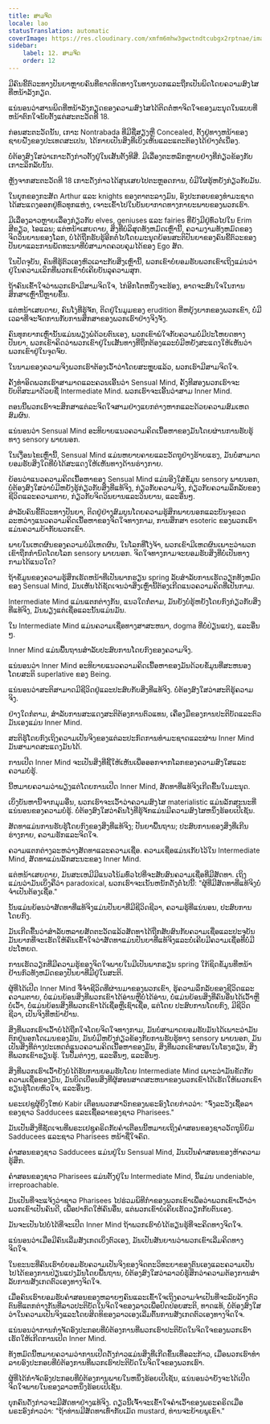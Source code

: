 ```yaml
---
title: ສາມຈິດ
locale: lao
statusTranslation: automatic
coverImage: https://res.cloudinary.com/xmfm6mhw3gwctndtcubgx2rptnae/image/upload/v1741354419/small_cover_la_gran_rebelion_28716e29d2.webp
sidebar:
    label: 12. ສາມຈິດ
    order: 12
---
```

ມີຄົນຂີ້ຕົວະທາງປັນຍາຫຼາຍຄົນທີ່ຂາດທິດທາງໃນທາງບວກແລະຖືກເປັນພິດໂດຍຄວາມສົງໄສທີ່ຫນ້າລັງກຽດ.

ແນ່ນອນວ່າສານພິດທີ່ຫນ້າລັງກຽດຂອງຄວາມສົງໄສໄດ້ຕິດຕໍ່ຫາຈິດໃຈຂອງມະນຸດໃນແບບທີ່ຫນ້າຕົກໃຈນັບຕັ້ງແຕ່ສະຕະວັດທີ 18.

ກ່ອນສະຕະວັດນັ້ນ, ເກາະ Nontrabada ທີ່ມີຊື່ສຽງຫຼື Concealed, ຕັ້ງຢູ່ທາງຫນ້າຂອງຊາຍຝັ່ງຂອງປະເທດສະເປນ, ໄດ້ກາຍເປັນສິ່ງທີ່ເບິ່ງເຫັນແລະແຕະຕ້ອງໄດ້ຢ່າງຕໍ່ເນື່ອງ.

ບໍ່ຕ້ອງສົງໃສວ່າເກາະດັ່ງກ່າວຕັ້ງຢູ່ໃນເສັ້ນຕັ້ງທີສີ່. ມີເລື່ອງຕະຫລົກຫຼາຍຢ່າງທີ່ກ່ຽວຂ້ອງກັບເກາະລຶກລັບນັ້ນ.

ຫຼັງຈາກສະຕະວັດທີ 18 ເກາະດັ່ງກ່າວໄດ້ສູນເສຍໄປຕະຫຼອດການ, ບໍ່ມີໃຜຮູ້ຫຍັງກ່ຽວກັບມັນ.

ໃນຍຸກຂອງກະສັດ Arthur ແລະ knights ຂອງຕາຕະລາງມົນ, ອົງປະກອບຂອງທໍາມະຊາດໄດ້ສະແດງອອກຢູ່ທົ່ວທຸກແຫ່ງ, ເຈາະເຂົ້າໄປໃນບັນຍາກາດທາງກາຍະພາບຂອງພວກເຮົາ.

ມີເລື່ອງລາວຫຼາຍເລື່ອງກ່ຽວກັບ elves, geniuses ແລະ fairies ທີ່ຍັງມີຢູ່ທົ່ວໄປໃນ Erim ສີຂຽວ, ໄອແລນ; ແຕ່ຫນ້າເສຍດາຍ, ສິ່ງທີ່ບໍລິສຸດທັງຫມົດເຫຼົ່ານີ້, ຄວາມງາມທັງຫມົດຂອງຈິດວິນຍານຂອງໂລກ, ບໍ່ໄດ້ຖືກຮັບຮູ້ອີກຕໍ່ໄປໂດຍມະນຸດຍ້ອນສະຕິປັນຍາຂອງຄົນຂີ້ຕົວະຂອງປັນຍາແລະການພັດທະນາທີ່ບໍ່ສາມາດຄວບຄຸມໄດ້ຂອງ Ego ສັດ.

ໃນປັດຈຸບັນ, ຄົນທີ່ຮູ້ຕົວເອງຫົວເລາະກັບສິ່ງເຫຼົ່ານີ້, ພວກເຂົາບໍ່ຍອມຮັບພວກເຂົາເຖິງແມ່ນວ່າຢູ່ໃນຄວາມເລິກທີ່ພວກເຂົາບໍ່ເຄີຍບັນລຸຄວາມສຸກ.

ຖ້າຄົນເຂົ້າໃຈວ່າພວກເຮົາມີສາມຈິດໃຈ, ໄກ່ອີກໂຕຫນຶ່ງຈະຮ້ອງ, ອາດຈະສົນໃຈໃນການສຶກສາເຫຼົ່ານີ້ຫຼາຍຂຶ້ນ.

ແຕ່ຫນ້າເສຍດາຍ, ຄົນໂງ່ທີ່ຮູ້ຈັກ, ຕິດຢູ່ໃນມູມຂອງ erudition ທີ່ຫຍຸ້ງຍາກຂອງພວກເຂົາ, ບໍ່ມີເວລາທີ່ຈະຈັດການກັບການສຶກສາຂອງພວກເຮົາຢ່າງຈິງຈັງ.

ຄົນທຸກຍາກເຫຼົ່ານັ້ນແມ່ນພຽງພໍດ້ວຍຕົນເອງ, ພວກເຂົາພໍໃຈກັບຄວາມບໍ່ມີປະໂຫຍດທາງປັນຍາ, ພວກເຂົາຄິດວ່າພວກເຂົາຢູ່ໃນເສັ້ນທາງທີ່ຖືກຕ້ອງແລະບໍ່ມີຫຍັງສະແດງໃຫ້ເຫັນວ່າພວກເຂົາຢູ່ໃນຈຸດຈົບ.

ໃນນາມຂອງຄວາມຈິງພວກເຮົາຕ້ອງເວົ້າວ່າໂດຍສະຫຼຸບແລ້ວ, ພວກເຮົາມີສາມຈິດໃຈ.

ຄັ້ງທໍາອິດພວກເຮົາສາມາດແລະຄວນເອີ້ນວ່າ Sensual Mind, ຄັ້ງທີສອງພວກເຮົາຈະບັບຕິສະມາດ້ວຍຊື່ Intermediate Mind. ພວກເຮົາຈະເອີ້ນວ່າສາມ Inner Mind.

ຕອນນີ້ພວກເຮົາຈະສຶກສາແຕ່ລະຈິດໃຈສາມຢ່າງແຍກຕ່າງຫາກແລະດ້ວຍຄວາມສົມເຫດສົມຜົນ.

ແນ່ນອນວ່າ Sensual Mind ອະທິບາຍແນວຄວາມຄິດເນື້ອຫາຂອງມັນໂດຍຜ່ານການຮັບຮູ້ທາງ sensory ພາຍນອກ.

ໃນເງື່ອນໄຂເຫຼົ່ານີ້, Sensual Mind ແມ່ນຫຍາບຄາຍແລະວັດຖຸຢ່າງຮ້າຍແຮງ, ມັນບໍ່ສາມາດຍອມຮັບສິ່ງໃດທີ່ບໍ່ໄດ້ສະແດງໃຫ້ເຫັນທາງດ້ານຮ່າງກາຍ.

ຍ້ອນວ່າແນວຄວາມຄິດເນື້ອຫາຂອງ Sensual Mind ແມ່ນອີງໃສ່ຂໍ້ມູນ sensory ພາຍນອກ, ບໍ່ຕ້ອງສົງໃສວ່າບໍ່ມີຫຍັງຮູ້ກ່ຽວກັບສິ່ງທີ່ແທ້ຈິງ, ກ່ຽວກັບຄວາມຈິງ, ກ່ຽວກັບຄວາມລຶກລັບຂອງຊີວິດແລະຄວາມຕາຍ, ກ່ຽວກັບຈິດວິນຍານແລະວິນຍານ, ແລະອື່ນໆ.

ສໍາລັບຄົນຂີ້ຕົວະທາງປັນຍາ, ຕິດຢູ່ຢ່າງສົມບູນໂດຍຄວາມຮູ້ສຶກພາຍນອກແລະບັນຈຸຂວດລະຫວ່າງແນວຄວາມຄິດເນື້ອຫາຂອງຈິດໃຈທາງກາມ, ການສຶກສາ esoteric ຂອງພວກເຮົາແມ່ນຄວາມບ້າກັບພວກເຂົາ.

ພາຍໃນເຫດຜົນຂອງຄວາມບໍ່ມີເຫດຜົນ, ໃນໂລກທີ່ໂງ່ຈ້າ, ພວກເຂົາມີເຫດຜົນເພາະວ່າພວກເຂົາຖືກກໍານົດໂດຍໂລກ sensory ພາຍນອກ. ຈິດໃຈທາງກາມຈະຍອມຮັບສິ່ງທີ່ບໍ່ເປັນທາງກາມໄດ້ແນວໃດ?

ຖ້າຂໍ້ມູນຂອງຄວາມຮູ້ສຶກເຮັດຫນ້າທີ່ເປັນພາກຮຽນ spring ລັບສໍາລັບການເຮັດວຽກທັງຫມົດຂອງ Sensual Mind, ມັນເຫັນໄດ້ຊັດເຈນວ່າສິ່ງເຫຼົ່ານີ້ຕ້ອງເກີດແນວຄວາມຄິດທີ່ເປັນກາມ.

Intermediate Mind ແມ່ນແຕກຕ່າງກັນ, ແນວໃດກໍ່ຕາມ, ມັນຍັງບໍ່ຮູ້ຫຍັງໂດຍກົງກ່ຽວກັບສິ່ງທີ່ແທ້ຈິງ, ມັນພຽງແຕ່ເຊື່ອແລະນັ້ນແມ່ນມັນ.

ໃນ Intermediate Mind ແມ່ນຄວາມເຊື່ອທາງສາສະຫນາ, dogma ທີ່ບໍ່ປ່ຽນແປງ, ແລະອື່ນໆ.

Inner Mind ແມ່ນພື້ນຖານສໍາລັບປະສົບການໂດຍກົງຂອງຄວາມຈິງ.

ແນ່ນອນວ່າ Inner Mind ອະທິບາຍແນວຄວາມຄິດເນື້ອຫາຂອງມັນດ້ວຍຂໍ້ມູນທີ່ສະຫນອງໂດຍສະຕິ superlative ຂອງ Being.

ແນ່ນອນວ່າສະຕິສາມາດມີຊີວິດຢູ່ແລະປະສົບກັບສິ່ງທີ່ແທ້ຈິງ. ບໍ່ຕ້ອງສົງໃສວ່າສະຕິຮູ້ຄວາມຈິງ.

ຢ່າງໃດກໍຕາມ, ສໍາລັບການສະແດງສະຕິຕ້ອງການຕົວແທນ, ເຄື່ອງມືຂອງການປະຕິບັດແລະຕົວມັນເອງແມ່ນ Inner Mind.

ສະຕິຮູ້ໂດຍກົງເຖິງຄວາມເປັນຈິງຂອງແຕ່ລະປະກົດການທໍາມະຊາດແລະຜ່ານ Inner Mind ມັນສາມາດສະແດງມັນໄດ້.

ການເປີດ Inner Mind ຈະເປັນສິ່ງທີ່ຊີ້ໃຫ້ເຫັນເພື່ອອອກຈາກໂລກຂອງຄວາມສົງໃສແລະຄວາມບໍ່ຮູ້.

ນີ້ຫມາຍຄວາມວ່າພຽງແຕ່ໂດຍການເປີດ Inner Mind, ສັດທາທີ່ແທ້ຈິງເກີດຂື້ນໃນມະນຸດ.

ເບິ່ງບັນຫານີ້ຈາກມຸມອື່ນ, ພວກເຮົາຈະເວົ້າວ່າຄວາມສົງໄສ materialistic ແມ່ນລັກສະນະທີ່ແນ່ນອນຂອງຄວາມບໍ່ຮູ້. ບໍ່ຕ້ອງສົງໃສວ່າຄົນໂງ່ທີ່ຮູ້ຈັກແມ່ນມີຄວາມສົງໄສຫນຶ່ງຮ້ອຍເປີເຊັນ.

ສັດທາແມ່ນການຮັບຮູ້ໂດຍກົງຂອງສິ່ງທີ່ແທ້ຈິງ; ປັນຍາພື້ນຖານ; ປະສົບການຂອງສິ່ງທີ່ເກີນຮ່າງກາຍ, ຄວາມຮັກແລະຈິດໃຈ.

ຄວາມແຕກຕ່າງລະຫວ່າງສັດທາແລະຄວາມເຊື່ອ. ຄວາມເຊື່ອແມ່ນເກັບໄວ້ໃນ Intermediate Mind, ສັດທາແມ່ນລັກສະນະຂອງ Inner Mind.

ແຕ່ຫນ້າເສຍດາຍ, ມັນສະເຫມີມີແນວໂນ້ມທົ່ວໄປທີ່ຈະສັບສົນຄວາມເຊື່ອທີ່ມີສັດທາ. ເຖິງແມ່ນວ່າມັນເບິ່ງຄືວ່າ paradoxical, ພວກເຮົາຈະເນັ້ນຫນັກດັ່ງຕໍ່ໄປນີ້: "ຜູ້ທີ່ມີສັດທາທີ່ແທ້ຈິງບໍ່ຈໍາເປັນຕ້ອງເຊື່ອ."

ນັ້ນແມ່ນຍ້ອນວ່າສັດທາທີ່ແທ້ຈິງແມ່ນປັນຍາທີ່ມີຊີວິດຊີວາ, ຄວາມຮູ້ທີ່ແນ່ນອນ, ປະສົບການໂດຍກົງ.

ມັນເກີດຂື້ນວ່າສໍາລັບຫລາຍສັດຕະວັດແລ້ວສັດທາໄດ້ຖືກສັບສົນກັບຄວາມເຊື່ອແລະປະຈຸບັນມັນຍາກທີ່ຈະເຮັດໃຫ້ຄົນເຂົ້າໃຈວ່າສັດທາແມ່ນປັນຍາທີ່ແທ້ຈິງແລະບໍ່ເຄີຍມີຄວາມເຊື່ອທີ່ບໍ່ມີປະໂຫຍດ.

ການເຮັດວຽກທີ່ມີຄວາມຮູ້ຂອງຈິດໃຈພາຍໃນມີເປັນພາກຮຽນ spring ໃກ້ຊິດຂໍ້ມູນທີ່ຫນ້າຢ້ານກົວທັງຫມົດຂອງປັນຍາທີ່ມີຢູ່ໃນສະຕິ.

ຜູ້ທີ່ໄດ້ເປີດ Inner Mind ຈື່ຈໍາຊີວິດທີ່ຜ່ານມາຂອງພວກເຂົາ, ຮູ້ຄວາມລຶກລັບຂອງຊີວິດແລະຄວາມຕາຍ, ບໍ່ແມ່ນຍ້ອນສິ່ງທີ່ພວກເຂົາໄດ້ອ່ານຫຼືບໍ່ໄດ້ອ່ານ, ບໍ່ແມ່ນຍ້ອນສິ່ງທີ່ຄົນອື່ນໄດ້ເວົ້າຫຼືບໍ່ເວົ້າ, ບໍ່ແມ່ນຍ້ອນສິ່ງທີ່ພວກເຂົາໄດ້ເຊື່ອຫຼືເຊົາເຊື່ອ, ແຕ່ໂດຍ ປະສົບການໂດຍກົງ, ມີຊີວິດຊີວາ, ເປັນຈິງທີ່ຫນ້າຢ້ານ.

ສິ່ງທີ່ພວກເຮົາເວົ້າບໍ່ໄດ້ຖືກໃຈໂດຍຈິດໃຈທາງກາມ, ມັນບໍ່ສາມາດຍອມຮັບມັນໄດ້ເພາະວ່າມັນຕົກຢູ່ນອກໂດເມນຂອງມັນ, ມັນບໍ່ມີຫຍັງກ່ຽວຂ້ອງກັບການຮັບຮູ້ທາງ sensory ພາຍນອກ, ມັນເປັນສິ່ງທີ່ຕ່າງປະເທດຕໍ່ແນວຄວາມຄິດເນື້ອຫາຂອງມັນ, ສິ່ງທີ່ພວກເຂົາສອນໃນໂຮງຮຽນ, ສິ່ງທີ່ພວກເຂົາຮຽນຮູ້. ໃນປຶ້ມຕ່າງໆ, ແລະອື່ນໆ, ແລະອື່ນໆ.

ສິ່ງທີ່ພວກເຮົາເວົ້າຍັງບໍ່ໄດ້ຮັບການຍອມຮັບໂດຍ Intermediate Mind ເພາະວ່າມັນຂັດກັບຄວາມເຊື່ອຂອງມັນ, ມັນບິດເບືອນສິ່ງທີ່ຜູ້ສອນສາດສະຫນາຂອງພວກເຂົາໄດ້ເຮັດໃຫ້ພວກເຂົາຮຽນຮູ້ໂດຍຫົວໃຈ, ແລະອື່ນໆ.

ພຣະເຢຊູຜູ້ຍິ່ງໃຫຍ່ Kabir ເຕືອນພວກສາວົກຂອງພຣະອົງໂດຍກ່າວວ່າ: "ຈົ່ງລະວັງເຊື້ອລາຂອງຊາວ Sadducees ແລະເຊື້ອລາຂອງຊາວ Pharisees."

ມັນເປັນສິ່ງທີ່ຊັດເຈນທີ່ພຣະເຢຊູຄຣິດກັບຄໍາເຕືອນນີ້ຫມາຍເຖິງຄໍາສອນຂອງຊາວວັດຖຸນິຍົມ Sadducees ແລະຊາວ Pharisees ຫນ້າຊື່ໃຈຄົດ.

ຄໍາສອນຂອງຊາວ Sadducees ແມ່ນຢູ່ໃນ Sensual Mind, ມັນເປັນຄໍາສອນຂອງຫ້າຄວາມຮູ້ສຶກ.

ຄໍາສອນຂອງຊາວ Pharisees ແມ່ນຕັ້ງຢູ່ໃນ Intermediate Mind, ນີ້ແມ່ນ undeniable, irreproachable.

ມັນເປັນທີ່ຈະແຈ້ງວ່າຊາວ Pharisees ໄປຮ່ວມພິທີກໍາຂອງພວກເຂົາເພື່ອວ່າພວກເຂົາເວົ້າວ່າພວກເຂົາເປັນຄົນດີ, ເພື່ອປາກົດໃຫ້ຄົນອື່ນ, ແຕ່ພວກເຂົາບໍ່ເຄີຍເຮັດວຽກກັບຕົນເອງ.

ມັນຈະເປັນໄປບໍ່ໄດ້ທີ່ຈະເປີດ Inner Mind ຖ້າພວກເຮົາບໍ່ໄດ້ຮຽນຮູ້ທີ່ຈະຄິດທາງຈິດໃຈ.

ແນ່ນອນວ່າເມື່ອມີຄົນເລີ່ມສັງເກດເບິ່ງຕົວເອງ, ມັນເປັນສັນຍານວ່າພວກເຂົາເລີ່ມຄິດທາງຈິດໃຈ.

ໃນຂະນະທີ່ຄົນເຮົາບໍ່ຍອມຮັບຄວາມເປັນຈິງຂອງຈິດຕະວິທະຍາຂອງຕົນເອງແລະຄວາມເປັນໄປໄດ້ຂອງການປ່ຽນແປງມັນໂດຍພື້ນຖານ, ບໍ່ຕ້ອງສົງໃສວ່າລາວບໍ່ຮູ້ສຶກວ່າຄວາມຕ້ອງການສໍາລັບການສັງເກດຕົວເອງທາງຈິດໃຈ.

ເມື່ອຄົນເຮົາຍອມຮັບຄໍາສອນຂອງຫລາຍໆຄົນແລະເຂົ້າໃຈເຖິງຄວາມຈໍາເປັນທີ່ຈະລົບລ້າງຕົວຕົນທີ່ແຕກຕ່າງກັນທີ່ລາວປະຕິບັດໃນຈິດໃຈຂອງລາວເພື່ອປົດປ່ອຍສະຕິ, ທາດແທ້, ບໍ່ຕ້ອງສົງໃສວ່າໃນຄວາມເປັນຈິງແລະໂດຍສິດທິຂອງລາວເອງເລີ່ມຕົ້ນການສັງເກດຕົວເອງທາງຈິດໃຈ.

ແນ່ນອນວ່າການກໍາຈັດອົງປະກອບທີ່ບໍ່ຕ້ອງການທີ່ພວກເຮົາປະຕິບັດໃນຈິດໃຈຂອງພວກເຮົາເຮັດໃຫ້ເກີດການເປີດ Inner Mind.

ທັງຫມົດນີ້ຫມາຍຄວາມວ່າການເປີດດັ່ງກ່າວແມ່ນສິ່ງທີ່ເກີດຂຶ້ນເທື່ອລະກ້າວ, ເມື່ອພວກເຮົາທໍາລາຍອົງປະກອບທີ່ບໍ່ຕ້ອງການທີ່ພວກເຮົາປະຕິບັດໃນຈິດໃຈຂອງພວກເຮົາ.

ຜູ້ທີ່ໄດ້ກໍາຈັດອົງປະກອບທີ່ບໍ່ຕ້ອງການພາຍໃນຫນຶ່ງຮ້ອຍເປີເຊັນ, ແນ່ນອນວ່າຍັງຈະໄດ້ເປີດຈິດໃຈພາຍໃນຂອງລາວຫນຶ່ງຮ້ອຍເປີເຊັນ.

ບຸກຄົນດັ່ງກ່າວຈະມີສັດທາຢ່າງແທ້ຈິງ. ດຽວນີ້ເຈົ້າຈະເຂົ້າໃຈຄຳເວົ້າຂອງພຣະຄຣິດເມື່ອພຣະອົງກ່າວວ່າ: "ຖ້າທ່ານມີສັດທາເທົ່າກັບເມັດ mustard, ທ່ານຈະຍ້າຍພູເຂົາ."

